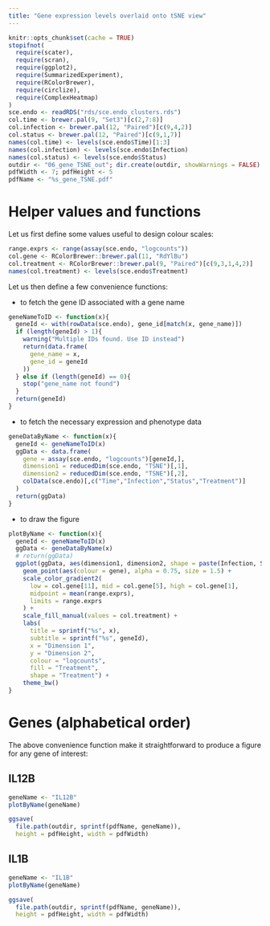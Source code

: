```yaml
---
title: "Gene expression levels overlaid onto tSNE view"
---
```


<!-- As HTML pages are built independently, large objects need to be
reimported from disk, and smaller ones quickly recomputed. -->

```r
knitr::opts_chunk$set(cache = TRUE)
stopifnot(
  require(scater),
  require(scran),
  require(ggplot2),
  require(SummarizedExperiment),
  require(RColorBrewer),
  require(circlize),
  require(ComplexHeatmap)
)
sce.endo <- readRDS("rds/sce.endo_clusters.rds")
col.time <- brewer.pal(9, "Set3")[c(2,7:8)]
col.infection <- brewer.pal(12, "Paired")[c(9,4,2)]
col.status <- brewer.pal(12, "Paired")[c(9,1,7)]
names(col.time) <- levels(sce.endo$Time)[1:3]
names(col.infection) <- levels(sce.endo$Infection)
names(col.status) <- levels(sce.endo$Status)
outdir <- "06_gene_TSNE_out"; dir.create(outdir, showWarnings = FALSE)
pdfWidth <- 7; pdfHeight <- 5
pdfName <- "%s_gene_TSNE.pdf"
```

# Helper values and functions

Let us first define some values useful to design colour scales:

```r
range.exprs <- range(assay(sce.endo, "logcounts"))
col.gene <- RColorBrewer::brewer.pal(11, "RdYlBu")
col.treatment <- RColorBrewer::brewer.pal(9, "Paired")[c(9,3,1,4,2)]
names(col.treatment) <- levels(sce.endo$Treatment)
```

Let us then define a few convenience functions:

* to fetch the gene ID associated with a gene name

```r
geneNameToID <- function(x){
  geneId <- with(rowData(sce.endo), gene_id[match(x, gene_name)])
  if (length(geneId) > 1){
    warning("Multiple IDs found. Use ID instead")
    return(data.frame(
      gene_name = x,
      gene_id = geneId
    ))
  } else if (length(geneId) == 0){
    stop("gene_name not found")
  }
  return(geneId)
}
```

* to fetch the necessary expression and phenotype data

```r
geneDataByName <- function(x){
  geneId <- geneNameToID(x)
  ggData <- data.frame(
    gene = assay(sce.endo, "logcounts")[geneId,],
    dimension1 = reducedDim(sce.endo, "TSNE")[,1],
    dimension2 = reducedDim(sce.endo, "TSNE")[,2],
    colData(sce.endo)[,c("Time","Infection","Status","Treatment")]
  )
  return(ggData)
}
```

* to draw the figure

```r
plotByName <- function(x){
  geneId <- geneNameToID(x)
  ggData <- geneDataByName(x)
  # return(ggData)
  ggplot(ggData, aes(dimension1, dimension2, shape = paste(Infection, Status))) +
    geom_point(aes(colour = gene), alpha = 0.75, size = 1.5) +
    scale_color_gradient2(
      low = col.gene[11], mid = col.gene[5], high = col.gene[1],
      midpoint = mean(range.exprs),
      limits = range.exprs
    ) +
    scale_fill_manual(values = col.treatment) +
    labs(
      title = sprintf("%s", x),
      subtitle = sprintf("%s", geneId),
      x = "Dimension 1",
      y = "Dimension 2",
      colour = "logcounts",
      fill = "Treatment",
      shape = "Treatment") +
    theme_bw()
}
```

# Genes (alphabetical order) {.tabset}

The above convenience function make it straightforward to produce a figure
for any gene of interest:

## IL12B

```r
geneName <- "IL12B"
plotByName(geneName)
```

```r
ggsave(
  file.path(outdir, sprintf(pdfName, geneName)),
  height = pdfHeight, width = pdfWidth)
```

## IL1B

```r
geneName <- "IL1B"
plotByName(geneName)
```

```r
ggsave(
  file.path(outdir, sprintf(pdfName, geneName)),
  height = pdfHeight, width = pdfWidth)
```

